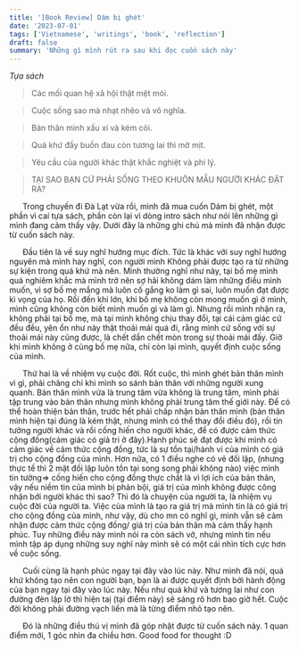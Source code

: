 ```yaml
---
title: '[Book Review] Dám bị ghét'
date: '2023-07-01'
tags: ['Vietnamese', 'writings', 'book', 'reflection']
draft: false
summary: 'Những gì mình rút ra sau khi đọc cuốn sách này'
---
```


_Tựa sách_

> Các mối quan hệ xã hội thật mệt mỏi.

> Cuộc sống sao mà nhạt nhẽo và vô nghĩa.

> Bản thân mình xấu xí và kém cỏi.

> Quá khứ đầy buồn đau còn tương lai thì mờ mịt.

> Yêu cầu của người khác thật khắc nghiệt và phi lý.

> TẠI SAO BẠN CỨ PHẢI SỐNG THEO KHUÔN MẪU NGƯỜI KHÁC ĐẶT RA?

&nbsp;&nbsp;&nbsp;&nbsp;&nbsp;&nbsp;Trong chuyến đi Đà Lạt vừa rồi, mình đã mua cuốn Dám bị ghét, một phần vì caí tựa sách, phần còn lại vì dòng intro sách như nói lên những gì mình đang cảm thấy vậy. Dưới đây là những ghi chú mà mình đã nhận được từ cuốn sách này.

&nbsp;&nbsp;&nbsp;&nbsp;&nbsp;&nbsp;Đầu tiên là về suy nghĩ hướng mục đích. Tức là khác với suy nghĩ hướng nguyên mà mình hay nghĩ, con người mình Không phải được tạo ra từ những sự kiện trong quá khứ mà nên. Mình thường nghĩ như này, tại bố mẹ mình quá nghiêm khắc mà mình trở nên sợ hãi không dám làm những điều mình muốn, vì sợ bố mẹ mắng mà luôn cố gắng ko làm gì sai, luôn muốn đạt được kì vọng của họ. Rồi đến khi lớn, khi bố mẹ không còn mong muốn gì ở mình, mình cũng không còn biết mình muốn gì và làm gì. Nhưng rồi mình nhận ra, không phải tại bố mẹ, mà tại mình không chịu thay đổi, tại cái cảm giác cứ đều đều, yên ổn như này thật thoải mái quá đi, rằng mình cứ sống với sự thoải mái này cũng được, là chết dần chết mòn trong sự thoải mái đấy. Giờ khi mình không ở cùng bố mẹ nữa, chỉ còn lại mình, quyết định cuộc sống của mình.

&nbsp;&nbsp;&nbsp;&nbsp;&nbsp;&nbsp;Thứ hai là về nhiệm vụ cuộc đời. Rốt cuộc, thì mình ghét bản thân mình vì gì, phải chăng chỉ khi mình so sánh bản thân với những người xung quanh. Bản thân mình vừa là trung tâm vừa không là trung tâm, mình phải tập trung vào bản thân nhưng mình không phải trung tâm thế giới này. Để có thể hoàn thiện bản thân, trước hết phải chấp nhận bản thân mình (bản thân mình hiện tại đúng là kém thật, nhưng mình có thể thay đổi điều đó), rồi tin tưởng người khác và rồi cống hiến cho người khác, để có được cảm thức cộng đồng(cảm giác có giả tri ở đây).Hạnh phúc sẽ đạt được khi mình có cảm giác về cảm thức cộng đồng, tức là sự tồn tại/hành vi của mình có giá trị cho cộng đồng của mình. Hơn nữa, có 1 điều nghe có vẻ đối lập, (nhưng thực tế thì 2 mặt đối lập luôn tồn tại song song phải không nào) việc mình tin tưởng=> cống hiến cho cộng đồng thực chất là vì lợi ích của bản thân, vậy nếu niềm tin của mình bị phản bội, giá trị của mình không được công nhận bới người khác thì sao? Thì đó là chuyện của người ta, là nhiệm vụ cuộc đời của người ta. Việc của mình là tạo ra giá trị mà mình tin là có giá trị cho cộng đồng của mình, như vậy, dù cho mn có nghĩ gì, mình vẫn sẽ cảm nhận được cảm thức cộng đồng/ giá trị của bản thân mà cảm thấy hạnh phúc. Tuy những điều này mình nói ra còn sách vở, nhưng mình tin nếu mình tập áp dụng những suy nghĩ này mình sẽ có một cái nhìn tích cực hơn về cuộc sống.

&nbsp;&nbsp;&nbsp;&nbsp;&nbsp;&nbsp;Cuối cùng là hạnh phúc ngay tại đây vào lúc này. Như mình đã nói, quá khứ không tạo nên con người bạn, bạn là ai được quyết định bởi hành động của bạn ngay tại đây vào lúc này. Nếu như quá khứ và tương lai như con đường đèn lập lờ thì hiện taị (tại điểm này) sẽ sáng rõ hơn bao giờ hết. Cuộc đời không phải đường vạch liền mà là từng điểm nhỏ tạo nên.

&nbsp;&nbsp;&nbsp;&nbsp;&nbsp;&nbsp;Đó là những điều thú vị mình đã góp nhặt được từ cuốn sách này. 1 quan điểm mới, 1 góc nhìn đa chiều hơn. Good food for thought :D
